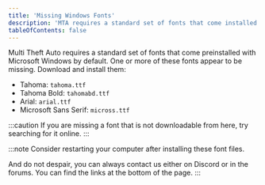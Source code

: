 ```yaml
---
title: 'Missing Windows Fonts'
description: 'MTA requires a standard set of fonts that come installed with Windows by default.'
tableOfContents: false
---
```



Multi Theft Auto requires a standard set of fonts that come preinstalled with Microsoft Windows by default.
One or more of these fonts appear to be missing. Download and install them:

- Tahoma: `tahoma.ttf`
- Tahoma Bold: `tahomabd.ttf`
- Arial: `arial.ttf`
- Microsoft Sans Serif: `micross.ttf`

<FontsDownload />

:::caution
If you are missing a font that is not downloadable from here, try searching for it online.
:::

:::note
Consider restarting your computer after installing these font files.

And do not despair, you can always contact us either on Discord or in the forums.
You can find the links at the bottom of the page.
:::
